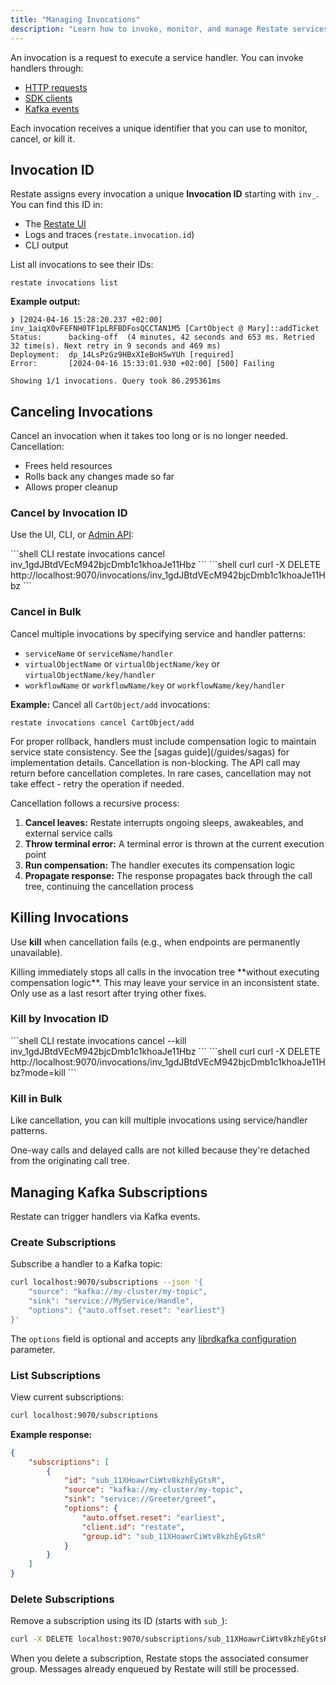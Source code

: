 ```yaml
---
title: "Managing Invocations"
description: "Learn how to invoke, monitor, and manage Restate services."
---
```


An invocation is a request to execute a service handler. You can invoke handlers through:

- [HTTP requests](/invoke/http)
- [SDK clients](/invoke/clients) 
- [Kafka events](/invoke/kafka)

Each invocation receives a unique identifier that you can use to monitor, cancel, or kill it.

## Invocation ID

Restate assigns every invocation a unique **Invocation ID** starting with `inv_`. You can find this ID in:

- The [Restate UI](/develop/local_dev#restate-ui)
- Logs and traces (`restate.invocation.id`)
- CLI output

List all invocations to see their IDs:

```shell
restate invocations list
```

**Example output:**
```shell
❯ [2024-04-16 15:28:20.237 +02:00] inv_1aiqX0vFEFNH0TF1pLRFBDFosQCCTAN1M5 [CartObject @ Mary]::addTicket
Status:      backing-off  (4 minutes, 42 seconds and 653 ms. Retried 32 time(s). Next retry in 9 seconds and 469 ms)
Deployment:  dp_14LsPzGz9HBxXIeBoH5wYUh [required]
Error:       [2024-04-16 15:33:01.930 +02:00] [500] Failing

Showing 1/1 invocations. Query took 86.295361ms
```

## Canceling Invocations

Cancel an invocation when it takes too long or is no longer needed. Cancellation:

- Frees held resources
- Rolls back any changes made so far
- Allows proper cleanup

### Cancel by Invocation ID

Use the UI, CLI, or [Admin API](/category/admin-api):

<CodeGroup>
    ```shell CLI
    restate invocations cancel inv_1gdJBtdVEcM942bjcDmb1c1khoaJe11Hbz
    ```
    ```shell curl
    curl -X DELETE http://localhost:9070/invocations/inv_1gdJBtdVEcM942bjcDmb1c1khoaJe11Hbz
    ```
</CodeGroup>

### Cancel in Bulk

Cancel multiple invocations by specifying service and handler patterns:

- `serviceName` or `serviceName/handler`
- `virtualObjectName` or `virtualObjectName/key` or `virtualObjectName/key/handler`
- `workflowName` or `workflowName/key` or `workflowName/key/handler`

**Example:** Cancel all `CartObject/add` invocations:
```shell
restate invocations cancel CartObject/add
```

<Note title="Rollback Requirements">
For proper rollback, handlers must include compensation logic to maintain service state consistency. See the [sagas guide](/guides/sagas) for implementation details.
</Note>

<Note title="Non-blocking Operation">
Cancellation is non-blocking. The API call may return before cancellation completes. In rare cases, cancellation may not take effect - retry the operation if needed.
</Note>

<Accordion title="How Cancellation Works">

Cancellation follows a recursive process:

1. **Cancel leaves:** Restate interrupts ongoing sleeps, awakeables, and external service calls
2. **Throw terminal error:** A terminal error is thrown at the current execution point
3. **Run compensation:** The handler executes its compensation logic
4. **Propagate response:** The response propagates back through the call tree, continuing the cancellation process

</Accordion>

## Killing Invocations

Use **kill** when cancellation fails (e.g., when endpoints are permanently unavailable).

<Warning title="Inconsistent State Risk">
Killing immediately stops all calls in the invocation tree **without executing compensation logic**. This may leave your service in an inconsistent state. Only use as a last resort after trying other fixes.
</Warning>

### Kill by Invocation ID

<CodeGroup>
    ```shell CLI
    restate invocations cancel --kill inv_1gdJBtdVEcM942bjcDmb1c1khoaJe11Hbz
    ```
    ```shell curl
    curl -X DELETE http://localhost:9070/invocations/inv_1gdJBtdVEcM942bjcDmb1c1khoaJe11Hbz?mode=kill
    ```
</CodeGroup>

### Kill in Bulk

Like cancellation, you can kill multiple invocations using service/handler patterns.

<Note title="One-way and Delayed Calls">
One-way calls and delayed calls are not killed because they're detached from the originating call tree.
</Note>

## Managing Kafka Subscriptions

Restate can trigger handlers via Kafka events.

### Create Subscriptions

Subscribe a handler to a Kafka topic:

```bash
curl localhost:9070/subscriptions --json '{
    "source": "kafka://my-cluster/my-topic",
    "sink": "service://MyService/Handle",
    "options": {"auto.offset.reset": "earliest"}
}'
```

The `options` field is optional and accepts any [librdkafka configuration](https://github.com/confluentinc/librdkafka/blob/master/CONFIGURATION.md) parameter.

### List Subscriptions

View current subscriptions:

```bash
curl localhost:9070/subscriptions
```

**Example response:**
```json
{
    "subscriptions": [
        {
            "id": "sub_11XHoawrCiWtv8kzhEyGtsR",
            "source": "kafka://my-cluster/my-topic",
            "sink": "service://Greeter/greet",
            "options": {
                "auto.offset.reset": "earliest",
                "client.id": "restate",
                "group.id": "sub_11XHoawrCiWtv8kzhEyGtsR"
            }
        }
    ]
}
```

### Delete Subscriptions

Remove a subscription using its ID (starts with `sub_`):

```bash
curl -X DELETE localhost:9070/subscriptions/sub_11XHoawrCiWtv8kzhEyGtsR
```

<Note title="Message Processing">
When you delete a subscription, Restate stops the associated consumer group. Messages already enqueued by Restate will still be processed.
</Note>
